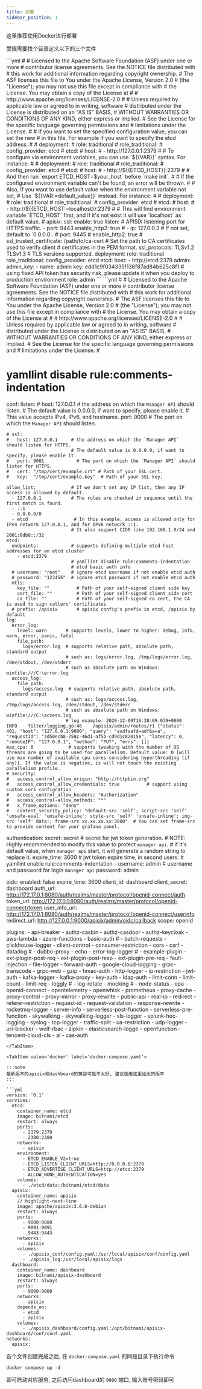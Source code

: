 ```yaml
---
title: 部署
sidebar_position: 1
---
```


这里推荐使用Docker进行部署

受限需要找个目录定义以下的三个文件


<Tabs>
  <TabItem value='config' label='apisix_conf/config.yaml'>
  ```yml
  #
  # Licensed to the Apache Software Foundation (ASF) under one or more
  # contributor license agreements.  See the NOTICE file distributed with
  # this work for additional information regarding copyright ownership.
  # The ASF licenses this file to You under the Apache License, Version 2.0
  # (the "License"); you may not use this file except in compliance with
  # the License.  You may obtain a copy of the License at
  #
  #     http://www.apache.org/licenses/LICENSE-2.0
  #
  # Unless required by applicable law or agreed to in writing, software
  # distributed under the License is distributed on an "AS IS" BASIS,
  # WITHOUT WARRANTIES OR CONDITIONS OF ANY KIND, either express or implied.
  # See the License for the specific language governing permissions and
  # limitations under the License.
  #
  # If you want to set the specified configuration value, you can set the new
  # in this file. For example if you want to specify the etcd address:
  #
  # deployment:
  #   role: traditional
  #   role_traditional:
  #     config_provider: etcd
  #   etcd:
  #     host:
  #       - http://127.0.0.1:2379
  #
  # To configure via environment variables, you can use `${{VAR}}` syntax. For instance:
  #
  # deployment:
  #   role: traditional
  #   role_traditional:
  #     config_provider: etcd
  #   etcd:
  #     host:
  #       - http://${{ETCD_HOST}}:2379
  #
  # And then run `export ETCD_HOST=$your_host` before `make init`.
  #
  # If the configured environment variable can't be found, an error will be thrown.
  #
  # Also, If you want to use default value when the environment variable not set,
  # Use `${{VAR:=default_value}}` instead. For instance:
  #
  # deployment:
  #   role: traditional
  #   role_traditional:
  #     config_provider: etcd
  #   etcd:
  #     host:
  #       - http://${{ETCD_HOST:=localhost}}:2379
  #
  # This will find environment variable `ETCD_HOST` first, and if it's not exist it will use `localhost` as default value.
  #
  apisix:
    ssl:
      enable: true
      listen:                                       # APISIX listening port for HTTPS traffic.
        - port: 9443
          enable_http2: true
        # - ip: 127.0.0.3                           # If not set, default to `0.0.0.0`.
        #   port: 9445
        #   enable_http2: true
      # ssl_trusted_certificate: /path/to/ca-cert   # Set the path to CA certificates used to verify client
                                                    # certificates in the PEM format.
      ssl_protocols: TLSv1.2 TLSv1.3                # TLS versions supported.
  deployment:
    role: traditional
    role_traditional:
      config_provider: etcd
    etcd:
      host:
        - http://etcd:2379
    admin:
      admin_key:
        - name: admin
          key: edd1c9f034335f136f87ad84b625c8f1  # using fixed API token has security risk, please update it when you deploy to production environment
          role: admin
  ```
  </TabItem>

  <TabItem value='dashboard' label='apisix_dashboard/config.yaml'>
  ```yml
  #
  # Licensed to the Apache Software Foundation (ASF) under one or more
  # contributor license agreements.  See the NOTICE file distributed with
  # this work for additional information regarding copyright ownership.
  # The ASF licenses this file to You under the Apache License, Version 2.0
  # (the "License"); you may not use this file except in compliance with
  # the License.  You may obtain a copy of the License at
  #
  #     http://www.apache.org/licenses/LICENSE-2.0
  #
  # Unless required by applicable law or agreed to in writing, software
  # distributed under the License is distributed on an "AS IS" BASIS,
  # WITHOUT WARRANTIES OR CONDITIONS OF ANY KIND, either express or implied.
  # See the License for the specific language governing permissions and
  # limitations under the License.
  #

  # yamllint disable rule:comments-indentation
  conf:
    listen:
      # host: 127.0.0.1     # the address on which the `Manager API` should listen.
                            # The default value is 0.0.0.0, if want to specify, please enable it.
                            # This value accepts IPv4, IPv6, and hostname.
      port: 9000            # The port on which the `Manager API` should listen.

    # ssl:
    #   host: 127.0.0.1     # the address on which the `Manager API` should listen for HTTPS.
                            # The default value is 0.0.0.0, if want to specify, please enable it.
    #   port: 9001            # The port on which the `Manager API` should listen for HTTPS.
    #   cert: "/tmp/cert/example.crt" # Path of your SSL cert.
    #   key:  "/tmp/cert/example.key"  # Path of your SSL key.

    allow_list:             # If we don't set any IP list, then any IP access is allowed by default.
      - 127.0.0.1           # The rules are checked in sequence until the first match is found.
      - ::1
      - 0.0.0.0/0
      - etcd                 # In this example, access is allowed only for IPv4 network 127.0.0.1, and for IPv6 network ::1.
                            # It also support CIDR like 192.168.1.0/24 and 2001:0db8::/32
    etcd:
      endpoints:            # supports defining multiple etcd host addresses for an etcd cluster
        - etcd:2379
                            # yamllint disable rule:comments-indentation
                            # etcd basic auth info
      # username: "root"    # ignore etcd username if not enable etcd auth
      # password: "123456"  # ignore etcd password if not enable etcd auth
      mtls:
        key_file: ""          # Path of your self-signed client side key
        cert_file: ""         # Path of your self-signed client side cert
        ca_file: ""           # Path of your self-signed ca cert, the CA is used to sign callers' certificates
      # prefix: /apisix       # apisix config's prefix in etcd, /apisix by default
    log:
      error_log:
        level: warn       # supports levels, lower to higher: debug, info, warn, error, panic, fatal
        file_path:
          logs/error.log  # supports relative path, absolute path, standard output
                          # such as: logs/error.log, /tmp/logs/error.log, /dev/stdout, /dev/stderr
                          # such as absolute path on Windows: winfile:///C:\error.log
      access_log:
        file_path:
          logs/access.log  # supports relative path, absolute path, standard output
                          # such as: logs/access.log, /tmp/logs/access.log, /dev/stdout, /dev/stderr
                          # such as absolute path on Windows: winfile:///C:\access.log
                          # log example: 2020-12-09T16:38:09.039+0800	INFO	filter/logging.go:46	/apisix/admin/routes/r1	{"status": 401, "host": "127.0.0.1:9000", "query": "asdfsafd=adf&a=a", "requestId": "3d50ecb8-758c-46d1-af5b-cd9d1c820156", "latency": 0, "remoteIP": "127.0.0.1", "method": "PUT", "errs": []}
    max_cpu: 0             # supports tweaking with the number of OS threads are going to be used for parallelism. Default value: 0 [will use max number of available cpu cores considering hyperthreading (if any)]. If the value is negative, is will not touch the existing parallelism profile.
    # security:
    #   access_control_allow_origin: "http://httpbin.org"
    #   access_control_allow_credentials: true          # support using custom cors configration
    #   access_control_allow_headers: "Authorization"
    #   access_control-allow_methods: "*"
    #   x_frame_options: "deny"
    #   content_security_policy: "default-src 'self'; script-src 'self' 'unsafe-eval' 'unsafe-inline'; style-src 'self' 'unsafe-inline'; img-src 'self' data:; frame-src xx.xx.xx.xx:3000"  # You can set frame-src to provide content for your grafana panel.

  authentication:
    secret:
      secret              # secret for jwt token generation.
                          # NOTE: Highly recommended to modify this value to protect `manager api`.
                          # if it's default value, when `manager api` start, it will generate a random string to replace it.
    expire_time: 3600     # jwt token expire time, in second
    users:                # yamllint enable rule:comments-indentation
      - username: admin   # username and password for login `manager api`
        password: admin

  oidc:
    enabled: false
    expire_time: 3600
    client_id: dashboard
    client_secret: dashboard
    auth_url: http://172.17.0.1:8080/auth/realms/master/protocol/openid-connect/auth
    token_url: http://172.17.0.1:8080/auth/realms/master/protocol/openid-connect/token
    user_info_url: http://172.17.0.1:8080/auth/realms/master/protocol/openid-connect/userinfo
    redirect_url: http://127.0.0.1:9000/apisix/admin/oidc/callback
    scope: openid

  plugins:
    - api-breaker
    - authz-casbin
    - authz-casdoor
    - authz-keycloak
    - aws-lambda
    - azure-functions
    - basic-auth
    # - batch-requests
    - clickhouse-logger
    - client-control
    - consumer-restriction
    - cors
    - csrf
    - datadog
    # - dubbo-proxy
    - echo
    - error-log-logger
    # - example-plugin
    - ext-plugin-post-req
    - ext-plugin-post-resp
    - ext-plugin-pre-req
    - fault-injection
    - file-logger
    - forward-auth
    - google-cloud-logging
    - grpc-transcode
    - grpc-web
    - gzip
    - hmac-auth
    - http-logger
    - ip-restriction
    - jwt-auth
    - kafka-logger
    - kafka-proxy
    - key-auth
    - ldap-auth
    - limit-conn
    - limit-count
    - limit-req
    - loggly
    # - log-rotate
    - mocking
    # - node-status
    - opa
    - openid-connect
    - opentelemetry
    - openwhisk
    - prometheus
    - proxy-cache
    - proxy-control
    - proxy-mirror
    - proxy-rewrite
    - public-api
    - real-ip
    - redirect
    - referer-restriction
    - request-id
    - request-validation
    - response-rewrite
    - rocketmq-logger
    - server-info
    - serverless-post-function
    - serverless-pre-function
    - skywalking
    - skywalking-logger
    - sls-logger
    - splunk-hec-logging
    - syslog
    - tcp-logger
    - traffic-split
    - ua-restriction
    - udp-logger
    - uri-blocker
    - wolf-rbac
    - zipkin
    - elasticsearch-logge
    - openfunction
    - tencent-cloud-cls
    - ai
    - cas-auth
  ```
  </TabItem>

  <TabItem value='docker' label='docker-compose.yaml'>

  :::note
  最新版本的apisix和dashboard的兼容可能不太好, 建议使用这里给出的版本
  :::

  ```yml
  version: '0.1'
  services:
    etcd:
      container_name: etcd
      image: bitnami/etcd
      restart: always
      ports:
        - 2379:2379
        - 2380:2380
      networks:
        - apisix
      environment:
        - ETCD_ENABLE_V2=true
        - ETCD_LISTEN_CLIENT_URLS=http://0.0.0.0:2379
        - ETCD_ADVERTISE_CLIENT_URLS=http://etcd:2379
        - ALLOW_NONE_AUTHENTICATION=yes
      volumes:
        - ./etcd/data:/bitnami/etcd/data
    apisix:
      container_name: apisix
      // highlight-next-line
      image: apache/apisix:3.6.0-debian
      restart: always
      ports:
        - 9080:9080
        - 9091:9091
        - 9443:9443
      networks:
        - apisix
      volumes:
        - ./apisix_conf/config.yaml:/usr/local/apisix/conf/config.yaml
        - ./apisix_log:/usr/local/apisix/logs
    dashboard:
      container_name: dashboard
      image: bitnami/apisix-dashboard
      restart: always
      ports:
        - 9000:9000
      networks:
        - apisix
      depends_on:
        - etcd
        - apisix
      volumes:
        - ./apisix_dashboard/config.yaml:/opt/bitnami/apisix-dashboard/conf/conf.yaml
  networks:
    apisix:
  ```
  </TabItem>

</Tabs>


各个文件创建完成之后, 在 `docker-compose.yaml` 的同级目录下执行命令

```shell
docker compose up -d
```

即可启动对应服务, 之后访问dashboard的 `9000` 端口, 输入账号密码即可
